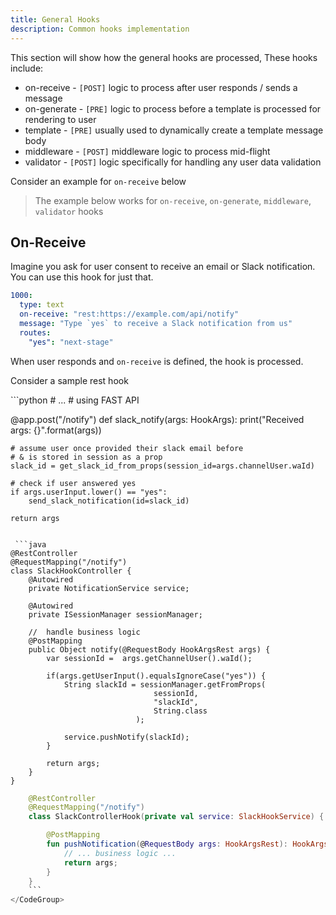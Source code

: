```yaml
---
title: General Hooks
description: Common hooks implementation
---
```

This section will show how the general hooks are processed, These hooks include:

- on-receive       - `[POST]` logic to process after user responds / sends a message
- on-generate      - `[PRE]` logic to process before a template is processed for rendering to user
- template         - `[PRE]` usually used to dynamically create a template message body
- middleware       - `[POST]` middleware logic to process mid-flight
- validator        - `[POST]` logic specifically for handling any user data validation


Consider an example for `on-receive` below

> The example below works for `on-receive`, `on-generate`, `middleware`, `validator` hooks

## On-Receive
Imagine you ask for user consent to receive an email or Slack notification. You can use this hook for just that.

```yaml
1000:
  type: text
  on-receive: "rest:https://example.com/api/notify"
  message: "Type `yes` to receive a Slack notification from us"
  routes:
    "yes": "next-stage"
```

When user responds and `on-receive` is defined, the hook is processed.

Consider a sample rest hook

<CodeGroup title="on-receive hook: Notify">
```python
# ...
# using FAST API

@app.post("/notify")
def slack_notify(args: HookArgs):
    print("Received args: {}".format(args))

    # assume user once provided their slack email before
    # & is stored in session as a prop
    slack_id = get_slack_id_from_props(session_id=args.channelUser.waId)

    # check if user answered yes
    if args.userInput.lower() == "yes":
        send_slack_notification(id=slack_id)

    return args
```

 ```java
@RestController
@RequestMapping("/notify")
class SlackHookController {
    @Autowired
    private NotificationService service;

    @Autowired
    private ISessionManager sessionManager;

    //  handle business logic
    @PostMapping
    public Object notify(@RequestBody HookArgsRest args) {
        var sessionId =  args.getChannelUser().waId();

        if(args.getUserInput().equalsIgnoreCase("yes")) {
            String slackId = sessionManager.getFromProps(
                                sessionId,
                                "slackId",
                                String.class
                            );

            service.pushNotify(slackId);
        }

        return args;
    }
}
```

```kotlin
    @RestController
    @RequestMapping("/notify")
    class SlackControllerHook(private val service: SlackHookService) {

        @PostMapping
        fun pushNotification(@RequestBody args: HookArgsRest): HookArgsRest {
            // ... business logic ...
            return args;
        }
    }
    ```
</CodeGroup>
